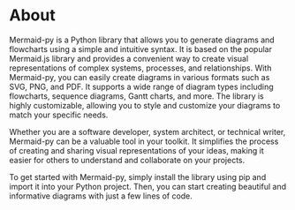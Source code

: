 # About


Mermaid-py is a Python library that allows you to generate diagrams and flowcharts using a simple and intuitive syntax. 
It is based on the popular Mermaid.js library and provides a convenient way to create visual representations of complex 
systems, processes, and relationships.
With Mermaid-py, you can easily create diagrams in various formats such as SVG, PNG, and PDF. It supports a wide range of 
diagram types including flowcharts, sequence diagrams, Gantt charts, and more. The library is highly customizable, 
allowing you to style and customize your diagrams to match your specific needs.

Whether you are a software developer, system architect, or technical writer, Mermaid-py can be a valuable tool in your 
toolkit. It simplifies the process of creating and sharing visual representations of your ideas, making it easier for 
others to understand and collaborate on your projects.

To get started with Mermaid-py, simply install the library using pip and import it into your Python project. Then, 
you can start creating beautiful and informative diagrams with just a few lines of code.
